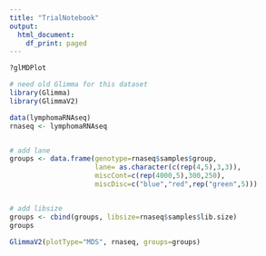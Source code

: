 ---
title: "TrialNotebook"
output:
  html_document:
    df_print: paged
---

```{r}
?glMDPlot
```

```{r}
# need old Glimma for this dataset
library(Glimma)
library(GlimmaV2)

data(lymphomaRNAseq)
rnaseq <- lymphomaRNAseq


# add lane
groups <- data.frame(genotype=rnaseq$samples$group,
                     lane= as.character(c(rep(4,5),3,3)),
                     miscCont=c(rep(4000,5),300,250),
                     miscDisc=c("blue","red",rep("green",5)))


# add libsize
groups <- cbind(groups, libsize=rnaseq$samples$lib.size)
groups
```



```{r}
GlimmaV2(plotType="MDS", rnaseq, groups=groups)

```


